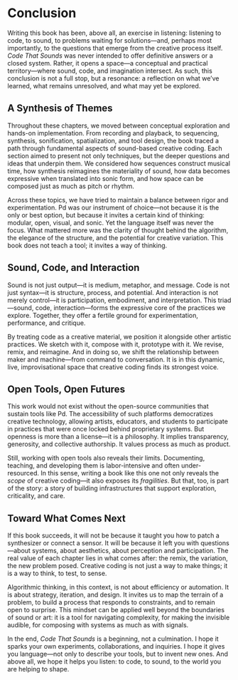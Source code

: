 # Conclusion {.unnumbered}

Writing this book has been, above all, an exercise in listening: listening to code, to sound, to problems waiting for solutions—and, perhaps most importantly, to the questions that emerge from the creative process itself. *Code That Sounds* was never intended to offer definitive answers or a closed system. Rather, it opens a space—a conceptual and practical territory—where sound, code, and imagination intersect. As such, this conclusion is not a full stop, but a resonance: a reflection on what we’ve learned, what remains unresolved, and what may yet be explored.

## A Synthesis of Themes

Throughout these chapters, we moved between conceptual exploration and hands-on implementation. From recording and playback, to sequencing, synthesis, sonification, spatialization, and tool design, the book traced a path through fundamental aspects of sound-based creative coding. Each section aimed to present not only techniques, but the deeper questions and ideas that underpin them. We considered how sequences construct musical time, how synthesis reimagines the materiality of sound, how data becomes expressive when translated into sonic form, and how space can be composed just as much as pitch or rhythm.

Across these topics, we have tried to maintain a balance between rigor and experimentation. Pd was our instrument of choice—not because it is the only or best option, but because it invites a certain kind of thinking: modular, open, visual, and sonic. Yet the language itself was never the focus. What mattered more was the clarity of thought behind the algorithm, the elegance of the structure, and the potential for creative variation. This book does not teach a tool; it invites a way of thinking.

## Sound, Code, and Interaction

Sound is not just output—it is medium, metaphor, and message. Code is not just syntax—it is structure, process, and potential. And interaction is not merely control—it is participation, embodiment, and interpretation. This triad—sound, code, interaction—forms the expressive core of the practices we explore. Together, they offer a fertile ground for experimentation, performance, and critique.

By treating code as a creative material, we position it alongside other artistic practices. We sketch with it, compose with it, prototype with it. We revise, remix, and reimagine. And in doing so, we shift the relationship between maker and machine—from command to conversation. It is in this dynamic, live, improvisational space that creative coding finds its strongest voice.

## Open Tools, Open Futures

This work would not exist without the open-source communities that sustain tools like Pd. The accessibility of such platforms democratizes creative technology, allowing artists, educators, and students to participate in practices that were once locked behind proprietary systems. But openness is more than a license—it is a philosophy. It implies transparency, generosity, and collective authorship. It values process as much as product.

Still, working with open tools also reveals their limits. Documenting, teaching, and developing them is labor-intensive and often under-resourced. In this sense, writing a book like this one not only reveals the *scope* of creative coding—it also exposes its *fragilities*. But that, too, is part of the story: a story of building infrastructures that support exploration, criticality, and care.

## Toward What Comes Next

If this book succeeds, it will not be because it taught you how to patch a synthesizer or connect a sensor. It will be because it left you with questions—about systems, about aesthetics, about perception and participation. The real value of each chapter lies in what comes after: the remix, the variation, the new problem posed. Creative coding is not just a way to make things; it is a way to think, to test, to sense.

Algorithmic thinking, in this context, is not about efficiency or automation. It is about strategy, iteration, and design. It invites us to map the terrain of a problem, to build a process that responds to constraints, and to remain open to surprise. This mindset can be applied well beyond the boundaries of sound or art: it is a tool for navigating complexity, for making the invisible audible, for composing with systems as much as with signals.

In the end, *Code That Sounds* is a beginning, not a culmination. I hope it sparks your own experiments, collaborations, and inquiries. I hope it gives you language—not only to describe your tools, but to invent new ones. And above all, we hope it helps you listen: to code, to sound, to the world you are helping to shape.

